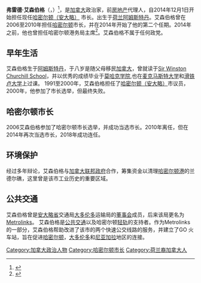{{Multiple issues|
{{Notability Unreferenced|time=2020-09-14T02:26:33+00:00}}
{{Orphan|time=2020-09-14T02:26:33+00:00}}
}}
{{Infobox officeholder
|name=弗雷德·艾森伯格
|native_name_lang=
|native_name=Fred Eisenberger
|image=Hamilton-City-Council-Fred-Eisenberger-1 (cropped).jpg
|office=[[哈密尔顿|哈密尔顿]]市长
|president=
|deputy=
|term_start= 2014年12月3日
|term_end=
|predecessor={{link-en|鲍勃·布拉蒂那|Bob Bratina}}
|successor=
|office1=[[哈密尔顿|哈密尔顿]]市长
|president1=
|term_start1=2006年12月1日
|term_end1=2010年12月1日
|predecessor1={{link-en|拉里·迪·伊安尼|Larry Di Ianni}}
|successor1={{link-en|鲍勃·布拉蒂那|Bob Bratina}}
|birth_place={{荷兰}}[[阿姆斯特丹|阿姆斯特丹]]
|birth_date={{birth date and age|1952|9|3}}
|nationality= {{CA}}
|party=无党籍
|education=[[莫霍克学院|莫霍克学院]] [[滑铁卢大学|滑铁卢大学]][[麦克马斯特大学|麦克马斯特大学]]
}}
'''弗雷德·艾森伯格'''（{{lang-en|Fred Eisenberger}}，{{bd|1952年|9月3日||}}）<ref>{{Cite web|title=|url=https://www.hamilton.ca/sites/default/files/media/browser/2019-01-11/2018-election-financial-statement-extension-form-6-fred-eisenberger.pdf|accessdate=|author=|date=|format=|publisher=|language=|archive-date=2021-06-16|archive-url=https://web.archive.org/web/20210616082833/https://www.hamilton.ca/sites/default/files/media/browser/2019-01-11/2018-election-financial-statement-extension-form-6-fred-eisenberger.pdf|dead-url=no}}</ref>，是[[加拿大|加拿大]]政治家，前[[房地产|房地产]]代理人，自2014年12月1日开始担任现任[[哈密尔顿|哈密尔顿（安大略）]] 市长。出生于[[荷兰|荷兰]][[阿姆斯特丹|阿姆斯特丹]]。艾森伯格曾在2006至2010年担任[[哈密尔顿(安大略省)|哈密尔顿]]市长，并在2014年开始了他的第二个任期。2014年之前，他也曾担任哈密尔顿港务局主席<ref>{{Cite web|title=Index of /|url=http://mayorfred.ca/|accessdate=2021-02-10|work=mayorfred.ca|archive-date=2021-12-09|archive-url=https://web.archive.org/web/20211209082236/http://mayorfred.ca/|dead-url=no}}</ref>。艾森伯格不属于任何政党。

==早年生活==
艾森伯格生于[[阿姆斯特丹|阿姆斯特丹]]，于八岁是随父母移民[[加拿大|加拿大]]，曾就读于[[温斯顿·丘吉尔爵士学院|Sir Winston Churchill School]]，并以优秀的成绩毕业于[[莫哈克学院|莫哈克学院]],也在[[麦克马斯特大学|麦克马斯特大学]]和[[滑铁卢大学|滑铁卢大学]]上过课。
1991至2000年，艾森伯格担任了[[哈密尔顿|哈密尔顿（安大略）]]市议员，2000年，他参加了市长选举，但最终失败。

==哈密尔顿市长==
2006艾森伯格参加了哈密尔顿市长选举，并成功当选市长。2010年离任，但在2014年再次当选市长，2018年成功连任。

==环境保护==
经过多年辩论，艾森伯格与[[加拿大政府|加拿大联邦政府]]合作，筹集资金以清理[[哈密尔顿港|哈密尔顿港]]的兰德尔礁，这里曾是该市工业历史的重要区域。

==公共交通==
艾森伯格曾是[[安大略省|安大略省]]交通局[[大多伦多|大多伦多]]运输局的[[董事会|董事会]]成员，后来该局更名为[[Metrolinks|Metrolinks]]。
艾森伯格是[[公共交通|公共交通]]以及哈密尔顿[[轻轨交通系统|轻轨]]的支持者。作为Metrolinks 的一部分，艾森伯格帮助改进了该市的两个快速公交线路的服务，并建立了GO 火车站，旨在促进[[哈密尔顿|哈密尔顿]]，[[大多伦多地区|大多伦多]]和[[尼亚加拉|尼亚加拉]]地区的连接。

[[Category:加拿大政治人物|Category:加拿大政治人物]]
[[Category:哈密尔顿市长|Category:哈密尔顿市长]]
[[Category:荷兰裔加拿大人|Category:荷兰裔加拿大人]]